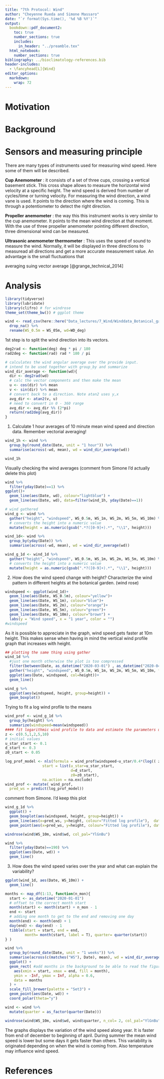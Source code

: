 ```yaml
---
title: "7th Protocol: Wind"
author: "Cheyenne Rueda and Simone Massaro"
date: "`r format(Sys.time(), '%d %B %Y')`"
output:
  bookdown::pdf_document2:
    toc: true
    number_sections: true
    includes:
      in_header: "../preamble.tex"
  html_notebook:
    number_sections: true
bibliography: ../bioclimatology-references.bib
header-includes:
  - \fancyhead[L]{Wind}
editor_options: 
  markdown: 
    wrap: 72
---
```


# Motivation

# Background

# Sensors and measuring principle

There are many types of instruments used for measuring wind speed. Here some of them will be described.

**Cup Anemometer** : it consists of a set of three cups, crossing a vertical basement stick. This cross shape allows to measure the horizontal wind velocity at a specific height. The wind speed is derived from number of cycles/time or turning velocity. For measuring the wind direction, a wind vane is used. It points to the direction where the wind is coming. This is through a potentiometer to detect the right direction. 

**Propeller anemometer** : the way this this instrument works is very similar to the cup anemometer. It points to the mean wind direction at that moment. With the use of three propeller anemometer pointing different direction, three dimensional wind can be measured. 

**Ultrasonic anemometer thermometer** : This uses the speed of sound to measure the wind. Normally, it will be displayed in three directions to measuread all directions and get a more accurate measurement value. An advantage is the small fluctuations that 

averaging suing vector average [@grange_technical_2014]

# Analysis

```r
library(tidyverse)
library(lubridate)
library(clifro) # for windrose
theme_set(theme_bw()) # ggplot theme
```
```r
wind <- read_csv(here::here("Data_lectures/7_Wind/Winddata_Botanical_garden.csv")) %>% 
  drop_na() %>% 
  rename(WS_0.5m = WS_05m, wd=WD_deg)
```

1st step is to split the wind direction into its vectors. 

```r
deg2rad <- function(deg) deg * pi / 180
rad2deg <- function(rad) rad * 180 / pi

# calculates the wind angular average over the provide input.
# intend to be used together with group_by and summarize
wind_dir_average <- function(wd){
  dir <- deg2rad(wd)
  # calc the vector components and then make the mean
  u <- cos(dir) %>% mean
  v <- sin(dir) %>% mean
  # convert back to a direction. Note atan2 uses y,x
  avg_dir <- atan2(v, u)
  # need to convert in 0 - 360 range
  avg_dir <- avg_dir %% (2*pi)
  return(rad2deg(avg_dir))
}

```

1. Calculate 1 hour averages of 10 minute mean wind speed and direction
data. Remember vectorial averaging!

```r
wind_1h <- wind %>%
  group_by(round_date(Date, unit = "1 hour")) %>%
  summarise(across(-wd, mean), wd = wind_dir_average(wd))
```

```r
wind_1h
```

Visually checking the wind averages (comment from Simone I'd actually delete this plot)

```r
wind %>%
  filter(yday(Date)==1) %>%
ggplot()+
  geom_line(aes(Date, wd), colour="lightblue") +
  geom_line(aes(Date, wd), data=filter(wind_1h, yday(Date)==1))

```
```r
# wind gathered
wind_g <- wind %>% 
  gather("height", "windspeed", WS_0.5m, WS_1m, WS_2m, WS_5m, WS_10m) %>% 
  # converts the height into a numeric value
  mutate(height = as.numeric(gsub(".*?([0-9]+).*", "\\1", height))) 

wind_1d<- wind %>%
  group_by(yday(Date)) %>%
  summarise(across(-wd, mean), wd = wind_dir_average(wd))

wind_g_1d <- wind_1d %>% 
  gather("height", "windspeed", WS_0.5m, WS_1m, WS_2m, WS_5m, WS_10m) %>% 
  # converts the height into a numeric value
  mutate(height = as.numeric(gsub(".*?([0-9]+).*", "\\1", height))) 
```

2. How does the wind speed change with height? Characterize the wind
pattern in different heights at the botanical garden. (wind rose)


```r
windspeed <- ggplot(wind_1d)+
  geom_line(aes(Date, WS_0.5m), colour="yellow")+
  geom_line(aes(Date, WS_1m), colour="blue")+
  geom_line(aes(Date, WS_2m), colour="orange")+
  geom_line(aes(Date, WS_5m), colour="green")+
  geom_line(aes(Date, WS_10m), colour="brown") +
  labs(y = "Wind speed", x = "1 year", color = "")
#windspeed
```

As it is possible to appreciate in the graph, wind speed gets faster at 10m height. This makes sense when having in mind the vertical wind profile graph that increases with height. 

```r
## plotting the same thing using gather
wind_1d %>%
  #just one month otherwise the plot is too compressed
  filter(between(Date, as_datetime("2020-03-01") , as_datetime("2020-04-01") )) %>% 
  gather("height", "windspeed", WS_0.5m, WS_1m, WS_2m, WS_5m, WS_10m, factor_key = T) %>% 
  ggplot(aes(Date, windspeed, col=height))+
  geom_line()
```

```r
wind_g %>% 
  ggplot(aes(windspeed, height, group=height)) +
  geom_boxplot()
```

Trying to fit a log wind profile to the means

```r
wind_prof <- wind_g_1d %>% 
  group_by(height) %>% 
  summarize(windspeed=mean(windspeed))
#### fit logarithmic wind profile to data and estimate the parameters u*, z0 and d ####
z <- c(0.5,1,2,5,10)
# initial values
u_star_start <- 0.1
d_start <- 0.3
z0_start <- 0.05

log_prof_model <- nls(formula = wind_prof$windspeed~u_star/0.4*(log(( z -d)) - log(z0)), 
                 start = list(u_star=u_star_start,              
                              d=d_start,              
                              z0=z0_start),                     
                 na.action = na.exclude)
wind_prof <- mutate( wind_prof,
  pred_ws = predict(log_prof_model))
```


comment from Simone. I'd keep this plot

```r
wind_g_1d %>%
  ggplot() +
  geom_boxplot(aes(windspeed, height, group=height)) +
  geom_line(aes(x=pred_ws, y=height, colour="Fitted log profile"),  data = wind_prof) +
  geom_point(aes(x=pred_ws, y=height, colour="Fitted log profile"), data = wind_prof, )
```


```r
windrose(wind$WS_10m, wind$wd, col_pal="YlGnBu")
```

```r
wind %>% 
  filter(yday(Date)==190) %>% 
  ggplot(aes(Date, wd)) +
  geom_line()
```


3. How does the wind speed varies over the year and what can explain the
variability?

```r
ggplot(wind_1d, aes(Date, WS_10m)) +
  geom_line()
```


```r
months <- map_df(1:13, function(n_mon){
  start <- as_datetime("2020-01-01")
  # offset to the correct month start
  month(start) <- month(start) + n_mon - 1
  end <- start
  # adding one month to get to the end and removing one day
  month(end) <- month(end) + 1
  day(end) <- day(end) - 1
  tibble(start = start, end = end,
         month= month(start, label = T), quarter= quarter(start))
} )
```


```r
wind %>%
  group_by(round_date(Date, unit = "1 weeks")) %>%
  summarise(across(c(matches("WS"), Date), mean), wd = wind_dir_average(wd)) %>% 
  ggplot() + 
  geom_rect( #add months in the background to be able to read the figure
    aes(xmin = start, xmax = end, fill = month), 
    ymin = -Inf, ymax = Inf, alpha = 0.6, 
    data = months
  ) +
  scale_fill_brewer(palette = "Set3") +
  geom_point(aes(Date, wd)) +
  coord_polar(theta="y")
```



```r
wind <- wind %>% 
  mutate(quarter = as_factor(quarter(Date)))
```

```r
windrose(wind$WS_10m, wind$wd, wind$quarter, n_col= 2, col_pal="YlGnBu")
```




The graphs displays the variation of the wind speed along year. It is faster from end of december to beginning of april. During summer the mean wind speed is lower but some days it gets faster than others. This variability is originated depending on when the wind is coming from. Also temperature may influence wind speed. 



# References